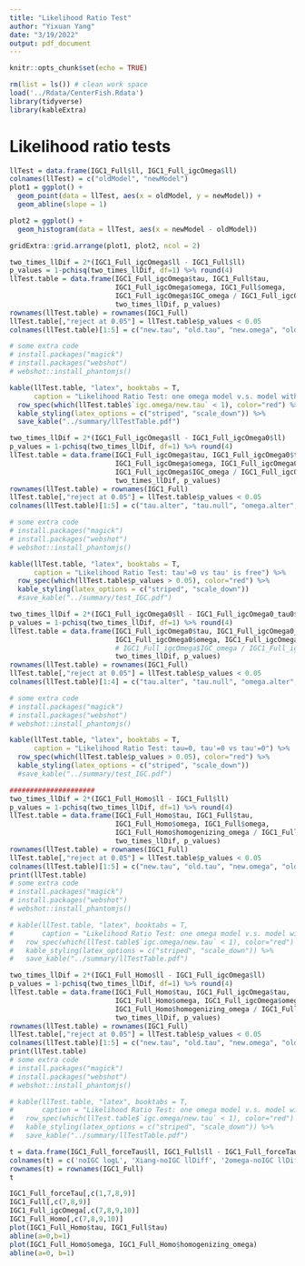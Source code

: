 ```yaml
---
title: "Likelihood Ratio Test"
author: "Yixuan Yang"
date: "3/19/2022"
output: pdf_document
---
```


```r
knitr::opts_chunk$set(echo = TRUE)
```

```r
rm(list = ls()) # clean work space
load('../Rdata/CenterFish.Rdata')
library(tidyverse)
library(kableExtra)
```

# Likelihood ratio tests

```r
llTest = data.frame(IGC1_Full$ll, IGC1_Full_igcOmega$ll)
colnames(llTest) = c("oldModel", "newModel")
plot1 = ggplot() +
  geom_point(data = llTest, aes(x = oldModel, y = newModel)) +
  geom_abline(slope = 1)

plot2 = ggplot() +
  geom_histogram(data = llTest, aes(x = newModel - oldModel))

gridExtra::grid.arrange(plot1, plot2, ncol = 2)
```

```r
two_times_llDif = 2*(IGC1_Full_igcOmega$ll - IGC1_Full$ll)
p_values = 1-pchisq(two_times_llDif, df=1) %>% round(4)
llTest.table = data.frame(IGC1_Full_igcOmega$tau, IGC1_Full$tau,
                          IGC1_Full_igcOmega$omega, IGC1_Full$omega,
                          IGC1_Full_igcOmega$IGC_omega / IGC1_Full_igcOmega$tau,
                          two_times_llDif, p_values)
rownames(llTest.table) = rownames(IGC1_Full)
llTest.table[,"reject at 0.05"] = llTest.table$p_values < 0.05
colnames(llTest.table)[1:5] = c("new.tau", "old.tau", "new.omega", "old.omega", "igc.omega/new.tau")

# some extra code
# install.packages("magick")
# install.packages("webshot")
# webshot::install_phantomjs()

kable(llTest.table, "latex", booktabs = T, 
      caption = "Likelihood Ratio Test: one omega model v.s. model with igc omega") %>% 
  row_spec(which(llTest.table$`igc.omega/new.tau` < 1), color="red") %>%
  kable_styling(latex_options = c("striped", "scale_down")) %>%
  save_kable("../summary/llTestTable.pdf")
```



```r
two_times_llDif = 2*(IGC1_Full_igcOmega$ll - IGC1_Full_igcOmega0$ll)
p_values = 1-pchisq(two_times_llDif, df=1) %>% round(4)
llTest.table = data.frame(IGC1_Full_igcOmega$tau, IGC1_Full_igcOmega0$tau,
                          IGC1_Full_igcOmega$omega, IGC1_Full_igcOmega0$omega,
                          IGC1_Full_igcOmega$IGC_omega / IGC1_Full_igcOmega$tau,
                          two_times_llDif, p_values)
rownames(llTest.table) = rownames(IGC1_Full)
llTest.table[,"reject at 0.05"] = llTest.table$p_values < 0.05
colnames(llTest.table)[1:5] = c("tau.alter", "tau.null", "omega.alter", "omega.null", "omega'")

# some extra code
# install.packages("magick")
# install.packages("webshot")
# webshot::install_phantomjs()

kable(llTest.table, "latex", booktabs = T, 
      caption = "Likelihood Ratio Test: tau'=0 vs tau' is free") %>% 
  row_spec(which(llTest.table$p_values > 0.05), color="red") %>%
  kable_styling(latex_options = c("striped", "scale_down"))
  #save_kable("../summary/test_IGC.pdf")
```



```r
two_times_llDif = 2*(IGC1_Full_igcOmega0$ll - IGC1_Full_igcOmega0_tau0$ll)
p_values = 1-pchisq(two_times_llDif, df=1) %>% round(4)
llTest.table = data.frame(IGC1_Full_igcOmega0$tau, IGC1_Full_igcOmega0_tau0$tau,
                          IGC1_Full_igcOmega0$omega, IGC1_Full_igcOmega0_tau0$omega,
                          # IGC1_Full_igcOmega$IGC_omega / IGC1_Full_igcOmega$tau,
                          two_times_llDif, p_values)
rownames(llTest.table) = rownames(IGC1_Full)
llTest.table[,"reject at 0.05"] = llTest.table$p_values < 0.05
colnames(llTest.table)[1:4] = c("tau.alter", "tau.null", "omega.alter", "omega.null")

# some extra code
# install.packages("magick")
# install.packages("webshot")
# webshot::install_phantomjs()

kable(llTest.table, "latex", booktabs = T, 
      caption = "Likelihood Ratio Test: tau=0, tau'=0 vs tau'=0") %>% 
  row_spec(which(llTest.table$p_values > 0.05), color="red") %>%
  kable_styling(latex_options = c("striped", "scale_down"))
  #save_kable("../summary/test_IGC.pdf")
```

```r
#####################
two_times_llDif = 2*(IGC1_Full_Homo$ll - IGC1_Full$ll)
p_values = 1-pchisq(two_times_llDif, df=1) %>% round(4)
llTest.table = data.frame(IGC1_Full_Homo$tau, IGC1_Full$tau,
                          IGC1_Full_Homo$omega, IGC1_Full$omega,
                          IGC1_Full_Homo$homogenizing_omega / IGC1_Full_Homo$tau,
                          two_times_llDif, p_values)
rownames(llTest.table) = rownames(IGC1_Full)
llTest.table[,"reject at 0.05"] = llTest.table$p_values < 0.05
colnames(llTest.table)[1:5] = c("new.tau", "old.tau", "new.omega", "old.omega", "homo.omega/tau")
print(llTest.table)
# some extra code
# install.packages("magick")
# install.packages("webshot")
# webshot::install_phantomjs()

# kable(llTest.table, "latex", booktabs = T, 
#       caption = "Likelihood Ratio Test: one omega model v.s. model with igc omega") %>% 
#   row_spec(which(llTest.table$`igc.omega/new.tau` < 1), color="red") %>%
#   kable_styling(latex_options = c("striped", "scale_down")) %>%
#   save_kable("../summary/llTestTable.pdf")
```

```r
two_times_llDif = 2*(IGC1_Full_Homo$ll - IGC1_Full_igcOmega$ll)
p_values = 1-pchisq(two_times_llDif, df=1) %>% round(4)
llTest.table = data.frame(IGC1_Full_Homo$tau, IGC1_Full_igcOmega$tau,
                          IGC1_Full_Homo$omega, IGC1_Full_igcOmega$omega,
                          IGC1_Full_Homo$homogenizing_omega / IGC1_Full_Homo$tau,
                          two_times_llDif, p_values)
rownames(llTest.table) = rownames(IGC1_Full)
llTest.table[,"reject at 0.05"] = llTest.table$p_values < 0.05
colnames(llTest.table)[1:5] = c("new.tau", "old.tau", "new.omega", "old.omega", "homo.omega/tau")
print(llTest.table)
# some extra code
# install.packages("magick")
# install.packages("webshot")
# webshot::install_phantomjs()

# kable(llTest.table, "latex", booktabs = T, 
#       caption = "Likelihood Ratio Test: one omega model v.s. model with igc omega") %>% 
#   row_spec(which(llTest.table$`igc.omega/new.tau` < 1), color="red") %>%
#   kable_styling(latex_options = c("striped", "scale_down")) %>%
#   save_kable("../summary/llTestTable.pdf")
```



```r
t = data.frame(IGC1_Full_forceTau$ll, IGC1_Full$ll - IGC1_Full_forceTau$ll, IGC1_Full_igcOmega$ll - IGC1_Full_forceTau$ll, IGC1_Full_Homo$ll - IGC1_Full_forceTau$ll)
colnames(t) = c('noIGC logL', 'Xiang-noIGC llDiff', '2omega-noIGC llDiff', 'homoOmega-noIGC llDiff')
rownames(t) = rownames(IGC1_Full)
t

IGC1_Full_forceTau[,c(1,7,8,9)]
IGC1_Full[,c(7,8,9)]
IGC1_Full_igcOmega[,c(7,8,9,10)]
IGC1_Full_Homo[,c(7,8,9,10)]
plot(IGC1_Full_Homo$tau, IGC1_Full$tau)
abline(a=0,b=1)
plot(IGC1_Full_Homo$omega, IGC1_Full_Homo$homogenizing_omega)
abline(a=0, b=1)
```